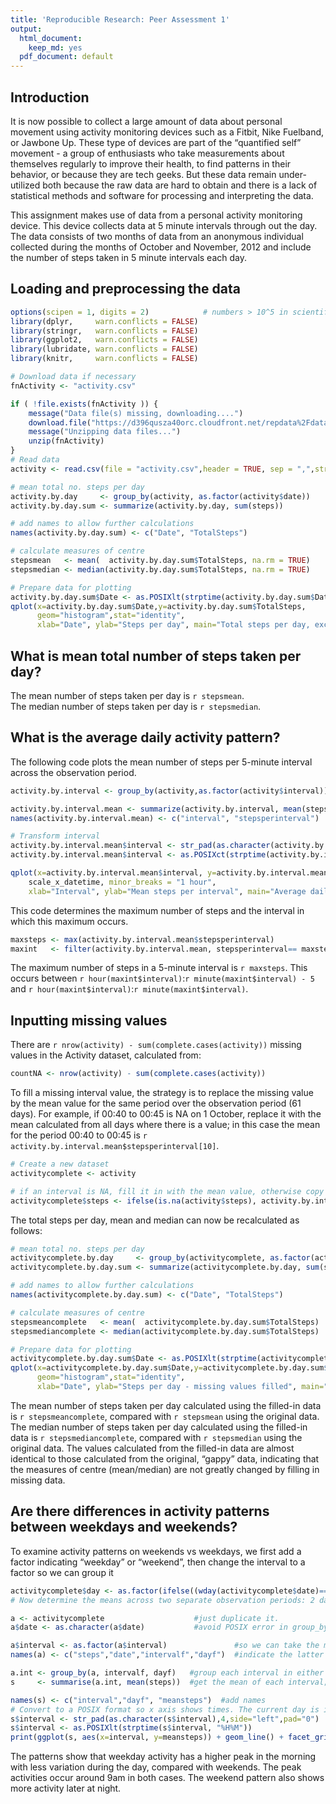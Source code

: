 ```yaml
---
title: 'Reproducible Research: Peer Assessment 1'
output:
  html_document:
    keep_md: yes
  pdf_document: default
---
```

## Introduction
It is now possible to collect a large amount of data about personal movement using activity monitoring devices such as a Fitbit, Nike Fuelband, or Jawbone Up. These type of devices are part of the "quantified self" movement - a group of enthusiasts who take measurements about themselves regularly to improve their health, to find patterns in their behavior, or because they are tech geeks. But these data remain under-utilized both because the raw data are hard to obtain and there is a lack of statistical methods and software for processing and interpreting the data.  

This assignment makes use of data from a personal activity monitoring device. This device collects data at 5 minute intervals through out the day. The data consists of two months of data from an anonymous individual collected during the months of October and November, 2012 and include the number of steps taken in 5 minute intervals each day.

## Loading and preprocessing the data
```r
options(scipen = 1, digits = 2)            # numbers > 10^5 in scientific notation, 2 sig figs
library(dplyr,     warn.conflicts = FALSE)
library(stringr,   warn.conflicts = FALSE)
library(ggplot2,   warn.conflicts = FALSE)
library(lubridate, warn.conflicts = FALSE)
library(knitr,     warn.conflicts = FALSE)

# Download data if necessary
fnActivity <- "activity.csv"

if ( !file.exists(fnActivity )) {
    message("Data file(s) missing, downloading....")
    download.file("https://d396qusza40orc.cloudfront.net/repdata%2Fdata%2Factivity.zip", fnActivity)
    message("Unzipping data files...")
    unzip(fnActivity)
}
# Read data
activity <- read.csv(file = "activity.csv",header = TRUE, sep = ",",stringsAsFactors = FALSE)

# mean total no. steps per day
activity.by.day     <- group_by(activity, as.factor(activity$date))
activity.by.day.sum <- summarize(activity.by.day, sum(steps))

# add names to allow further calculations
names(activity.by.day.sum) <- c("Date", "TotalSteps")

# calculate measures of centre
stepsmean   <- mean(  activity.by.day.sum$TotalSteps, na.rm = TRUE)
stepsmedian <- median(activity.by.day.sum$TotalSteps, na.rm = TRUE)

# Prepare data for plotting
activity.by.day.sum$Date <- as.POSIXlt(strptime(activity.by.day.sum$Date, "%Y-%m-%d"))
qplot(x=activity.by.day.sum$Date,y=activity.by.day.sum$TotalSteps,
      geom="histogram",stat="identity", 
      xlab="Date", ylab="Steps per day", main="Total steps per day, excluding missing values")
```

## What is mean total number of steps taken per day?
The mean number of steps taken per day is `r stepsmean`.  
The median number of steps taken per day is `r stepsmedian`.

## What is the average daily activity pattern?
The following code plots the mean number of steps per 5-minute interval across the observation period.  
```r
activity.by.interval <- group_by(activity,as.factor(activity$interval))

activity.by.interval.mean <- summarize(activity.by.interval, mean(steps,na.rm = TRUE))
names(activity.by.interval.mean) <- c("interval", "stepsperinterval")

# Transform interval
activity.by.interval.mean$interval <- str_pad(as.character(activity.by.interval.mean$interval),4,side="left",pad="0")  #convert & left pad with zeroes
activity.by.interval.mean$interval <- as.POSIXct(strptime(activity.by.interval.mean$interval, "%H%M"))   # TODO: contains day of year as well, remove

qplot(x=activity.by.interval.mean$interval, y=activity.by.interval.mean$stepsperinterval, geom="line",  
    scale_x_datetime, minor_breaks = "1 hour", 
    xlab="Interval", ylab="Mean steps per interval", main="Average daily activity pattern")
```

This code determines the maximum number of steps and the interval in which this maximum occurs.
```r
maxsteps <- max(activity.by.interval.mean$stepsperinterval)
maxint   <- filter(activity.by.interval.mean, stepsperinterval== maxsteps)
```

The maximum number of steps in a 5-minute interval is `r maxsteps`. This occurs between `r hour(maxint$interval)`:`r minute(maxint$interval) - 5` and `r hour(maxint$interval)`:`r minute(maxint$interval)`. 

## Inputting missing values
There are `r nrow(activity) - sum(complete.cases(activity))` missing values in the Activity dataset, calculated from:  
```r
countNA <- nrow(activity) - sum(complete.cases(activity))
```
To fill a missing interval value, the strategy is to replace the missing value by the mean value for the same period over the observation period (61 days). For example, if 00:40 to 00:45 is NA on 1 October, replace it with the mean calculated from all days where there is a value; in this case the mean for the period 00:40 to 00:45 is `r activity.by.interval.mean$stepsperinterval[10]`.

```r
# Create a new dataset
activitycomplete <- activity

# if an interval is NA, fill it in with the mean value, otherwise copy the existing value
activitycomplete$steps <- ifelse(is.na(activity$steps), activity.by.interval.mean$stepsperinterval, activity$steps)
```

The total steps per day, mean and median can now be recalculated as follows:
```r
# mean total no. steps per day
activitycomplete.by.day     <- group_by(activitycomplete, as.factor(activitycomplete$date))
activitycomplete.by.day.sum <- summarize(activitycomplete.by.day, sum(steps))

# add names to allow further calculations
names(activitycomplete.by.day.sum) <- c("Date", "TotalSteps")

# calculate measures of centre
stepsmeancomplete   <- mean(  activitycomplete.by.day.sum$TotalSteps)  #don't need na.rm here
stepsmediancomplete <- median(activitycomplete.by.day.sum$TotalSteps)

# Prepare data for plotting
activitycomplete.by.day.sum$Date <- as.POSIXlt(strptime(activitycomplete.by.day.sum$Date, "%Y-%m-%d"))
qplot(x=activitycomplete.by.day.sum$Date,y=activitycomplete.by.day.sum$TotalSteps,
      geom="histogram",stat="identity", 
      xlab="Date", ylab="Steps per day - missing values filled", main="Total steps per day, no missing values")
```

The mean number of steps taken per day calculated using the filled-in data is `r stepsmeancomplete`, compared with `r stepsmean` using the original data.  
The median number of steps taken per day calculated using the filled-in data is `r stepsmediancomplete`, compared with `r stepsmedian` using the original data.
The values calculated from the filled-in data are almost identical to those calculated from the original, "gappy" data, indicating that the measures of centre (mean/median) are not greatly changed by filling in missing data. 

## Are there differences in activity patterns between weekdays and weekends?

To examine activity patterns on weekends vs weekdays, we first add a factor indicating "weekday" or "weekend", then change the interval to a
factor so we can group it 
```r
activitycomplete$day <- as.factor(ifelse((wday(activitycomplete$date)==1)|(wday(activitycomplete$date)==7),"weekend","weekday"))  
# Now determine the means across two separate observation periods: 2 days for weekend, 5 days for weekday

a <- activitycomplete                    #just duplicate it.
a$date <- as.character(a$date)           #avoid POSIX error in group_by

a$interval <- as.factor(a$interval)               #so we can take the mean
names(a) <- c("steps","date","intervalf","dayf")  #indicate the latter two variables are factors

a.int <- group_by(a, intervalf, dayf)   #group each interval in either weekday or weekend
s     <- summarise(a.int, mean(steps))  #get the mean of each interval; gives two rows for each interval; one for weekday, one for weekend.

names(s) <- c("interval","dayf", "meansteps")  #add names
# Convert to a POSIX format so x axis shows times. The current day is inserted, haven't figure out how to remove this.
s$interval <- str_pad(as.character(s$interval),4,side="left",pad="0")
s$interval <- as.POSIXlt(strptime(s$interval, "%H%M"))
print(ggplot(s, aes(x=interval, y=meansteps)) + geom_line() + facet_grid(dayf ~ .))
```

The patterns show that weekday activity has a higher peak in the morning with less variation during the day, compared with weekends. The peak activities occur around 9am in both cases. The weekend pattern also shows more activity later at night.